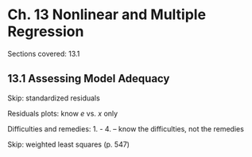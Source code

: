# Ch. 13 Nonlinear and Multiple Regression {-}

Sections covered: 13.1

## 13.1 Assessing Model Adequacy {-}

Skip: standardized residuals

Residuals plots: know $e$ vs. $x$ only

Difficulties and remedies: 1. - 4. -- know the difficulties, not the remedies

Skip: weighted least squares (p. 547)


